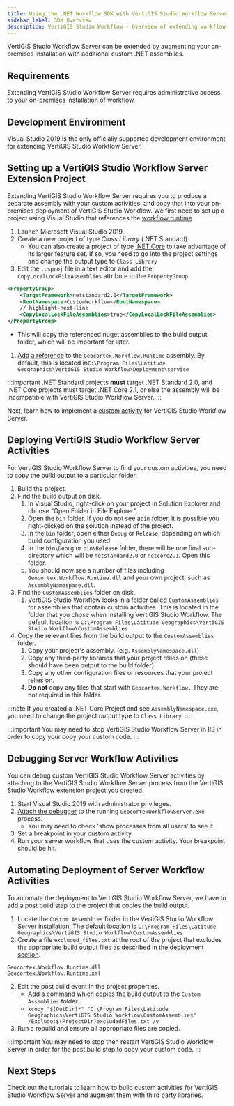 ```yaml
---
title: Using the .NET Workflow SDK with VertiGIS Studio Workflow Server
sidebar_label: SDK Overview
description: VertiGIS Studio Workflow - Overview of extending workflow for VertiGIS Studio Workflow Server
---
```



VertiGIS Studio Workflow Server can be extended by augmenting your on-premises installation with additional custom .NET assemblies.

## Requirements

Extending VertiGIS Studio Workflow Server requires administrative access to your on-premises installation of workflow.

## Development Environment

Visual Studio 2019 is the only officially supported development environment for extending VertiGIS Studio Workflow Server.

## Setting up a VertiGIS Studio Workflow Server Extension Project

Extending VertiGIS Studio Workflow Server requires you to produce a separate assembly with your custom activities, and copy that into your on-premises deployment of VertiGIS Studio Workflow. We first need to set up a project using Visual Studio that references the [workflow runtime](key-concepts.mdx#geocortex-workflow-designer-and-runtime).

1. Launch Microsoft Visual Studio 2019.
1. Create a new project of type _Class Library_ (.NET Standard)
    - You can also create a project of type [.NET Core](https://dotnet.microsoft.com/learn/dotnet/what-is-dotnet) to take advantage of its larger feature set. If so, you need to go into the project settings and change the output type to `Class Library`
1. Edit the `.csproj` file in a text editor and add the `CopyLocalLockFileAssemblies` attribute to the `PropertyGroup`.

```xml
<PropertyGroup>
    <TargetFramework>netstandard2.0</TargetFramework>
    <RootNamespace>CustomWorkflow</RootNamespace>
    // highlight-next-line
    <CopyLocalLockFileAssemblies>true</CopyLocalLockFileAssemblies>
</PropertyGroup>
```

-   This will copy the referenced nuget assemblies to the build output folder, which will be important for later.

1. [Add a reference](https://docs.microsoft.com/en-us/visualstudio/ide/how-to-add-or-remove-references-by-using-the-reference-manager?view=vs-2019) to the `Geocortex.Workflow.Runtime` assembly.
   By default, this is located in`C:\Program Files\Latitude Geographics\VertiGIS Studio Workflow\Deployment\service`

:::important
.NET Standard projects **must** target .NET Standard 2.0, and .NET Core projects must target .NET Core 2.1, or else the assembly will be incompatible with VertiGIS Studio Workflow Server.
:::

<SdkLimitationsWarning />

Next, learn how to implement a [custom activity](tutorial-server-calculate-logarithm-activity.mdx) for VertiGIS Studio Workflow Server.

## Deploying VertiGIS Studio Workflow Server Activities

For VertiGIS Studio Workflow Server to find your custom activities, you need to copy the build output to a particular folder.

1. Build the project.
1. Find the build output on disk.
    1. In Visual Studio, right-click on your project in Solution Explorer and choose "Open Folder in File Explorer".
    1. Open the `bin` folder.
       If you do not see a`bin` folder, it is possible you right-clicked on the solution instead of the project.
    1. In the `bin` folder, open either `Debug` or `Release`, depending on which build configuration you used.
    1. In the `bin\Debug` or `bin\Release` folder, there will be one final sub-directory which will be `netstandard2.0`
       or `netcore2.1`. Open this folder.
    1. You should now see a number of files including `Geocortex.Workflow.Runtime.dll` and your own project, such as `AssemblyNamespace.dll`.
1. Find the `CustomAssemblies` folder on disk.
    1. VertiGIS Studio Workflow looks in a folder called `CustomAssemblies` for assemblies that contain custom activities.
       This is located in the folder that you chose when installing VertiGIS Studio Workflow. The default location is
       `C:\Program Files\Latitude Geographics\VertiGIS Studio Workflow\CustomAssemblies`
1. Copy the relevant files from the build output to the `CustomAssemblies` folder.
    1. Copy your project's assembly. (e.g. `AssemblyNamespace.dll`)
    1. Copy any third-party libraries that your project relies on (these should have been output to the build folder)
    1. Copy any other configuration files or resources that your project relies on.
    1. **Do not** copy any files that start with `Geocortex.Workflow.` They are not required in this folder.

:::note
If you created a .NET Core Project and see `AssemblyNamespace.exe`, you need to change the project output type to `Class Library`.
:::

:::important
You may need to stop VertiGIS Studio Workflow Server in IIS in order to copy your copy your custom code.
:::

## Debugging Server Workflow Activities

You can debug custom VertiGIS Studio Workflow Server activities by attaching to the VertiGIS Studio Workflow Server process from the VertiGIS Studio Workflow extension project you created.

1. Start Visual Studio 2019 with administrator privileges.
2. [Attach the debugger](https://docs.microsoft.com/en-us/visualstudio/debugger/debug-multiple-processes?view=vs-2019#BKMK_Attach_to_a_process) to the running `GeocortexWorkflowServer.exe` process.
    - You may need to check 'show processes from all users' to see it.
3. Set a breakpoint in your custom activity.
4. Run your server workflow that uses the custom activity. Your breakpoint should be hit.

## Automating Deployment of Server Workflow Activities

To automate the deployment to VertiGIS Studio Workflow Server, we have to add a post build step to the project that copies the build output.

1. Locate the `Custom Assemblies` folder in the VertiGIS Studio Workflow Server installation. The default location is `C:\Program Files\Latitude Geographics\VertiGIS Studio Workflow\CustomAssemblies`
2. Create a file `excluded_files.txt` at the root of the project that excludes the appropriate build output files as described in the [deployment section](#deploying-geocortex-workflow-server-activities).

```
Geocortex.Workflow.Runtime.dll
Geocortex.Workflow.Runtime.xml
```

2. Edit the post build event in the project properties.
    - Add a command which copies the build output to the `Custom Assemblies` folder.
    - `xcopy "$(OutDir)*" "C:\Program Files\Latitude Geographics\VertiGIS Studio Workflow\CustomAssemblies" /Exclude:$(ProjectDir)excludedFiles.txt /y`
3. Run a rebuild and ensure all appropriate files are copied.

:::important
You may need to stop then restart VertiGIS Studio Workflow Server in order for the post build step to copy your custom code.
:::

## Next Steps

Check out the tutorials to learn how to build custom activities for VertiGIS Studio Workflow Server and augment them with third party libraries.

<UseCaseContainer>
    <UseCaseCard
        title="Implement a Custom Activity"
        description="Implement a custom activity for VertiGIS Studio Workflow Server"
        link={useBaseUrl(
            "docs/workflow/tutorial-server-calculate-logarithm-activity"
        )}
    />
    <UseCaseCard
        title="Reference a Third Party Library"
        description="Reference a third party library in custom code."
        link={useBaseUrl(
            "docs/workflow/sdk-server-reference-third-party-library"
        )}
    />
</UseCaseContainer>
